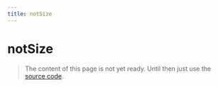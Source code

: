 ```yaml
---
title: notSize
---
```


# notSize

> The content of this page is not yet ready. Until then just use the [source code](https://github.com/fabian-hiller/valibot/blob/main/library/src/validations/notSize/notSize.ts).
